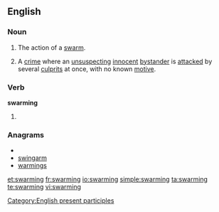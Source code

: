 ==English==

===Noun===
{{en-noun}}

# The action of a [[swarm]].
# {{colloquial|Canada}} A [[crime]] where an [[unsuspecting]] [[innocent]] [[bystander]] is [[attacked]] by several [[culprits]] at once, with no known [[motive]].

===Verb===
'''swarming'''
# {{present participle of|swarm}}

===Anagrams===
* {{alphagram|agimnrsw}}
* [[swingarm#English|swingarm]]
* [[warmings#English|warmings]]

[[Category:English present participles]]

[[et:swarming]]
[[fr:swarming]]
[[io:swarming]]
[[simple:swarming]]
[[ta:swarming]]
[[te:swarming]]
[[vi:swarming]]